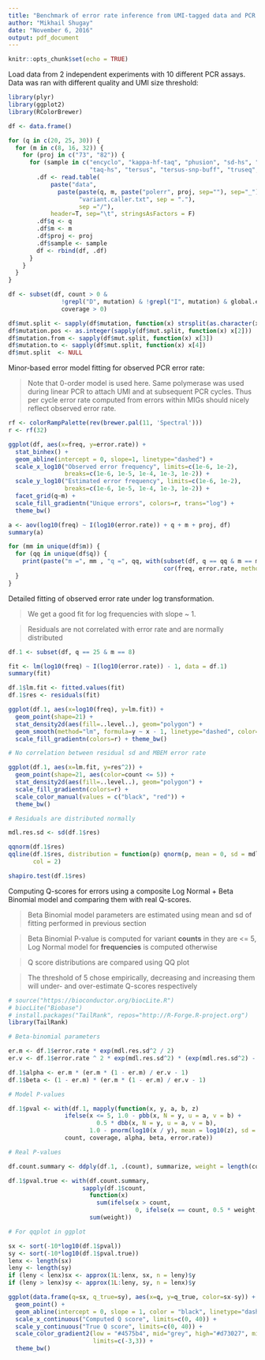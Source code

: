 ```yaml
---
title: "Benchmark of error rate inference from UMI-tagged data and PCR error model"
author: "Mikhail Shugay"
date: "November 6, 2016"
output: pdf_document
---
```


```r
knitr::opts_chunk$set(echo = TRUE)
```

Load data from 2 independent experiments with 10 different PCR assays. Data was ran with different quality and UMI size threshold:

```r
library(plyr)
library(ggplot2)
library(RColorBrewer)

df <- data.frame()

for (q in c(20, 25, 30)) {
  for (m in c(8, 16, 32)) {
    for (proj in c("73", "82")) {
      for (sample in c("encyclo", "kappa-hf-taq", "phusion", "sd-hs", "snp-detect",
                       "taq-hs", "tersus", "tersus-snp-buff", "truseq", "velox")) {
        .df <- read.table(
            paste("data",
              paste(paste(q, m, paste("polerr", proj, sep=""), sep="_"), sample,
                    "variant.caller.txt", sep = "."), 
                    sep ="/"),
            header=T, sep="\t", stringsAsFactors = F)
        .df$q <- q
        .df$m <- m
        .df$proj <- proj
        .df$sample <- sample
        df <- rbind(df, .df)
      }
    }
  }
}

df <- subset(df, count > 0 & 
               !grepl("D", mutation) & !grepl("I", mutation) & global.est == 0 & 
               coverage > 0)

df$mut.split <- sapply(df$mutation, function(x) strsplit(as.character(x), "[S:>]"))
df$mutation.pos <- as.integer(sapply(df$mut.split, function(x) x[2]))
df$mutation.from <- sapply(df$mut.split, function(x) x[3])
df$mutation.to <- sapply(df$mut.split, function(x) x[4])
df$mut.split  <- NULL
```

Minor-based error model fitting for observed PCR error rate:

> Note that 0-order model is used here. Same polymerase was used during linear PCR to attach UMI and at subsequent PCR cycles. Thus per cycle error rate computed from errors within MIGs should nicely reflect observed error rate.

```r
rf <- colorRampPalette(rev(brewer.pal(11, 'Spectral')))
r <- rf(32)

ggplot(df, aes(x=freq, y=error.rate)) + 
  stat_binhex() +
  geom_abline(intercept = 0, slope=1, linetype="dashed") + 
  scale_x_log10("Observed error frequency", limits=c(1e-6, 1e-2), 
                breaks=c(1e-6, 1e-5, 1e-4, 1e-3, 1e-2)) + 
  scale_y_log10("Estimated error frequency", limits=c(1e-6, 1e-2), 
                breaks=c(1e-6, 1e-5, 1e-4, 1e-3, 1e-2)) + 
  facet_grid(q~m) +
  scale_fill_gradientn("Unique errors", colors=r, trans="log") +
  theme_bw()

a <- aov(log10(freq) ~ I(log10(error.rate)) + q + m + proj, df)
summary(a)

for (mm in unique(df$m)) {
  for (qq in unique(df$q)) {
    print(paste("m =", mm , "q =", qq, with(subset(df, q == qq & m == mm), 
                                            cor(freq, error.rate, method = "spearman"))))
  }
}
```

Detailed fitting of observed error rate under log transformation.

> We get a good fit for log frequencies with slope ~ 1.

> Residuals are not correlated with error rate and are normally distributed

```r
df.1 <- subset(df, q == 25 & m == 8)

fit <- lm(log10(freq) ~ I(log10(error.rate)) - 1, data = df.1)
summary(fit)

df.1$lm.fit <- fitted.values(fit)
df.1$res <- residuals(fit)

ggplot(df.1, aes(x=log10(freq), y=lm.fit)) +
  geom_point(shape=21) +
  stat_density2d(aes(fill=..level..), geom="polygon") +
  geom_smooth(method="lm", formula=y ~ x - 1, linetype="dashed", color="black") +
  scale_fill_gradientn(colors=r) + theme_bw()

# No correlation between residual sd and MBEM error rate

ggplot(df.1, aes(x=lm.fit, y=res^2)) +
  geom_point(shape=21, aes(color=count <= 5)) +
  stat_density2d(aes(fill=..level..), geom="polygon") +
  scale_fill_gradientn(colors=r) + 
  scale_color_manual(values = c("black", "red")) +
  theme_bw()

# Residuals are distributed normally

mdl.res.sd <- sd(df.1$res)

qqnorm(df.1$res)
qqline(df.1$res, distribution = function(p) qnorm(p, mean = 0, sd = mdl.res.sd),
       col = 2)

shapiro.test(df.1$res)
```

Computing Q-scores for errors using a composite Log Normal + Beta Binomial model and comparing them with real Q-scores.

> Beta Binomial model parameters are estimated using mean and sd of fitting performed in previous section

> Beta Binomial P-value is computed for variant **counts** in they are <= 5, Log Normal model for **frequencies** is computed otherwise

> Q score distributions are compared using QQ plot

> The threshold of 5 chose empirically, decreasing and increasing them will under- and over-estimate Q-scores respectively

```r
# source("https://bioconductor.org/biocLite.R")
# biocLite("Biobase")
# install.packages("TailRank", repos="http://R-Forge.R-project.org")
library(TailRank)

# Beta-binomial parameters

er.m <- df.1$error.rate * exp(mdl.res.sd^2 / 2)
er.v <- df.1$error.rate ^ 2 * exp(mdl.res.sd^2) * (exp(mdl.res.sd^2) - 1)

df.1$alpha <- er.m * (er.m * (1 - er.m) / er.v - 1)
df.1$beta <- (1 - er.m) * (er.m * (1 - er.m) / er.v - 1)

# Model P-values

df.1$pval <- with(df.1, mapply(function(x, y, a, b, z)
                ifelse(x <= 5, 1.0 - pbb(x, N = y, u = a, v = b) + 
                         0.5 * dbb(x, N = y, u = a, v = b),
                       1.0 - pnorm(log10(x / y), mean = log10(z), sd = mdl.res.sd)),
                count, coverage, alpha, beta, error.rate))

# Real P-values

df.count.summary <- ddply(df.1, .(count), summarize, weight = length(count))

df.1$pval.true <- with(df.count.summary, 
                     sapply(df.1$count, 
                       function(x) 
                         sum(ifelse(x > count, 
                                    0, ifelse(x == count, 0.5 * weight, weight)))) / 
                       sum(weight))

# For qqplot in ggplot

sx <- sort(-10*log10(df.1$pval))
sy <- sort(-10*log10(df.1$pval.true))
lenx <- length(sx)
leny <- length(sy)
if (leny < lenx)sx <- approx(1L:lenx, sx, n = leny)$y
if (leny > lenx)sy <- approx(1L:leny, sy, n = lenx)$y

ggplot(data.frame(q=sx, q_true=sy), aes(x=q, y=q_true, color=sx-sy)) + 
  geom_point() +
  geom_abline(intercept = 0, slope = 1, color = "black", linetype="dashed") +
  scale_x_continuous("Computed Q score", limits=c(0, 40)) + 
  scale_y_continuous("True Q score", limits=c(0, 40)) +
  scale_color_gradient2(low = "#4575b4", mid="grey", high="#d73027", midpoint=0, 
                        limits=c(-3,3)) +
  theme_bw()
```